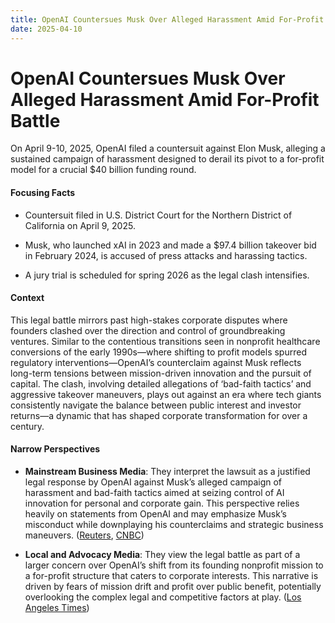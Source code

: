 ```yaml
---
title: OpenAI Countersues Musk Over Alleged Harassment Amid For-Profit Battle
date: 2025-04-10
---
```


# OpenAI Countersues Musk Over Alleged Harassment Amid For-Profit Battle

On April 9-10, 2025, OpenAI filed a countersuit against Elon Musk, alleging a sustained campaign of harassment designed to derail its pivot to a for-profit model for a crucial $40 billion funding round.

#### Focusing Facts

- Countersuit filed in U.S. District Court for the Northern District of California on April 9, 2025.

- Musk, who launched xAI in 2023 and made a $97.4 billion takeover bid in February 2024, is accused of press attacks and harassing tactics.

- A jury trial is scheduled for spring 2026 as the legal clash intensifies.

#### Context

This legal battle mirrors past high-stakes corporate disputes where founders clashed over the direction and control of groundbreaking ventures. Similar to the contentious transitions seen in nonprofit healthcare conversions of the early 1990s—where shifting to profit models spurred regulatory interventions—OpenAI’s counterclaim against Musk reflects long-term tensions between mission-driven innovation and the pursuit of capital. The clash, involving detailed allegations of ‘bad-faith tactics’ and aggressive takeover maneuvers, plays out against an era where tech giants consistently navigate the balance between public interest and investor returns—a dynamic that has shaped corporate transformation for over a century.

#### Narrow Perspectives

- **Mainstream Business Media**: They interpret the lawsuit as a justified legal response by OpenAI against Musk’s alleged campaign of harassment and bad-faith tactics aimed at seizing control of AI innovation for personal and corporate gain. This perspective relies heavily on statements from OpenAI and may emphasize Musk’s misconduct while downplaying his counterclaims and strategic business maneuvers. ([Reuters](https://www.reuters.com/legal/openai-countersues-elon-musk-claims-harassment-2025-04-09/), [CNBC](https://www.cnbc.com/2025/04/09/openai-says-musk-has-run-unlawful-campaign-of-harassment-in-lawsuit.html))

- **Local and Advocacy Media**: They view the legal battle as part of a larger concern over OpenAI’s shift from its founding nonprofit mission to a for-profit structure that caters to corporate interests. This narrative is driven by fears of mission drift and profit over public benefit, potentially overlooking the complex legal and competitive factors at play. ([Los Angeles Times](https://www.latimes.com/entertainment-arts/business/story/2025-04-09/attorney-general-rob-bonta-open-ai))
